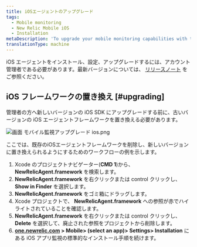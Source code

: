 ```yaml
---
title: iOSエージェントのアップグレード
tags:
  - Mobile monitoring
  - New Relic Mobile iOS
  - Installation
metaDescription: 'To upgrade your mobile monitoring capabilities with the latest iOS agent, start here.'
translationType: machine
---
```


iOS エージェントをインストール、設定、アップグレードするには、アカウント管理者である必要があります。最新バージョンについては、 [リリースノート](/docs/releases/ios) をご参照ください。

## iOS フレームワークの置き換え [#upgrading]

管理者の方へ新しいバージョンの iOS SDK にアップグレードする前に、古いバージョンの iOS エージェントフレームワークを置き換える必要があります。

![画面 モバイル監視アップグレード ios.png](src/images/screen-mobile-monitoring-upgrade-ios_0.png '画面 モバイル監視アップグレード ios.png')

<figcaption>
  ここでは、既存のiOSエージェントフレームワークを削除し、新しいバージョンに置き換えられるようにするためのワークフローの例を示します。
</figcaption>

1. Xcode のプロジェクトナビゲーター(**CMD 1**)から、 **NewRelicAgent.framework** を検索します。
2. **NewRelicAgent.framework** を右クリックまたは control クリックし、 **Show in Finder** を選択します。
3. **NewRelicAgent.framework** をゴミ箱にドラッグします。
4. Xcode プロジェクトで、 **NewRelicAgent.framework** への参照が赤でハイライトされていることを確認します。
5. **NewRelicAgent.framework** を右クリックまたは control クリックし、 **Delete** を選択して、廃止された参照をプロジェクトから削除します。
6. **[one.newrelic.com](https://one.newrelic.com) > Mobile> (select an app)> Settings> Installation** にある iOS アプリ監視の標準的なインストール手順を続けます。
